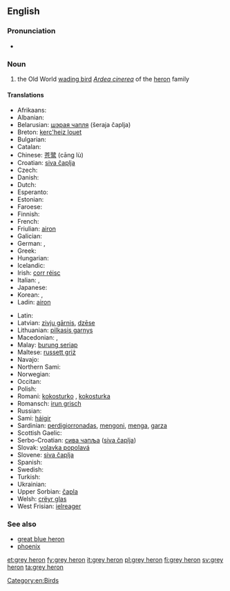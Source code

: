 ==English==
{{wikipedia}}

===Pronunciation===
* {{IPA|/ɡɻeɪ ˈhiɻɔn/}}

===Noun===
{{en-noun|head=[[grey]] [[heron]]}}

# the Old World [[wading bird]] ''[[Ardea cinerea]]'' of the [[heron]] family

====Translations====
{{trans-top|the Old World wading bird ''Ardea cinerea'' of the heron family}}
* Afrikaans: {{t-|af|bloureier}}
* Albanian: {{t-|sq|çapka e përhime}}
* Belarusian: [[шэрая чапля]] (šeraja čaplja) {{f}}
* Breton: [[kerc'heiz louet]]
* Bulgarian: {{t-|bg|сива чапла|tr=siva čapla|f}}
* Catalan: {{t-|ca|bernat pescaire|m}}
* Chinese: [[苍鹭]] (cāng lù)
* Croatian: [[siva čaplja]]
* Czech: {{t+|cs|volavka popelavá}}
* Danish: {{t-|da|fiskehejre}}
* Dutch: {{t+|nl|blauwe reiger|m}}
* Esperanto: {{t-|eo|griza ardeo}}
* Estonian: {{t-|et|hallhaigur}}
* Faroese: {{t+|fo|hegri}}
* Finnish: {{t+|fi|harmaahaikara}}
* French: {{t+|fr|héron cendré|m}}
* Friulian: [[airon]]
* Galician: {{t-|gl|garza real|f}}
* German: {{t+|de|Graureiher|m}}, {{t+|de|Fischreiher|m}}
* Greek: {{t-|el|σταχτοτσικνιάς|m|tr=stachtotsikniás}}
* Hungarian: {{t-|hu|szürke gém}}
* Icelandic: {{t+|is|gráhegri}}
* Irish: [[corr réisc]]
* Italian: {{t+|it|airone cenerino|m}}, {{t-|it|ardea cinerea|f}}
* Japanese: {{t-|ja|アオサギ|tr=aosagi}}
* Korean: {{t-|ko|왜가리|tr=waegari}}, {{t-|ko|푸른해오라기|tr=pureun-haeOragi}}
* Ladin: [[airon]]
{{trans-mid}}
* Latin: {{t-|la|ardea cinerea|f}}
* Latvian: [[zivju gārnis]], [[dzēse]]
* Lithuanian: [[pilkasis garnys]]
* Macedonian: {{t-|mk|гушар|tr=gúšar|m}}, {{t-|mk|сива чапjа|tr=síva čapja|f}}
* Malay: [[burung seriap]]
* Maltese: [[russett griż]]
* Navajo: {{tø|nv|tó wónaanídę́ę́ʼ toohjįʼ noołnahii}}
* Northern Sami: {{tø|se|ránesháigir}}
* Norwegian: {{t+|no|gråhegre}}
* Occitan: {{t+|oc|bernat pescaire|m}}
* Polish: {{t-|pl|czapla siwa|f}}
* Romani: [[kokosturko]] {{m}}, [[kokosturka]] {{f}}
* Romansch: [[irun grisch]]
* Russian: {{t-|ru|серая цапля|tr=séraja tsáplja|f}}
* Sami: [[háigir]]
* Sardinian: [[perdigiorronadas]], [[mengoni]], [[menga]], [[garza]]
* Scottish Gaelic: {{t-|gd|corra-ghritheach|f}}
* Serbo-Croatian: [[сива чапља]] ([[siva čaplja]]) {{f}}
* Slovak: [[volavka popolavá]] {{f}}
* Slovene: [[siva čaplja]] {{f}}
* Spanish: {{t-|es|garza real europea|f}}
* Swedish: {{t+|sv|gråhäger}}
* Turkish: {{t-|tr|külrengi balıkçıl}}
* Ukrainian: {{t-|uk|сiра чапля|tr=sira čaplja}}
* Upper Sorbian: [[čapla]]
* Welsh: [[crëyr glas]]
* West Frisian: [[ielreager]]
{{trans-bottom}}

===See also===
* [[great blue heron]]
* [[phoenix]] <!-- ultimately from Egyptian for this bird -->

[[Category:en:Birds]]

[[et:grey heron]]
[[fy:grey heron]]
[[it:grey heron]]
[[pl:grey heron]]
[[fi:grey heron]]
[[sv:grey heron]]
[[ta:grey heron]]